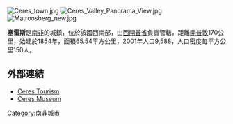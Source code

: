 [[Image:Ceres_town.jpg|right]]
[[Image:Ceres_Valley_Panorama_View.jpg|right]]
[[Image:Matroosberg_new.jpg|right]]

'''塞雷斯'''是[[南非|南非]]的城鎮，位於該國西南部，由[[西開普省|西開普省]]負責管轄，距離[[開普敦|開普敦]]170公里，始建於1854年，面積65.54平方公里，2001年人口9,588，人口密度每平方公里150人。

==外部連結==
*[https://web.archive.org/web/20070729170049/http://www.ceres.org.za/ Ceres Tourism]
*[https://web.archive.org/web/20061001223252/http://www.lando.co.za/ceresmuseum/eartquake.htm Ceres Museum]

{{Authority control}}
{{SouthAfrica-geo-stub}}
[[Category:南非城市|Category:南非城市]]